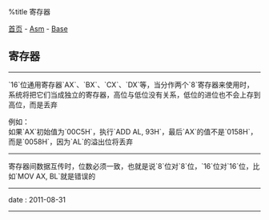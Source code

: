 %title 寄存器

[[../../../index|首页]] - [[../index|Asm]] - [[index|Base]]
==寄存器==
----
`16`位通用寄存器`AX`、`BX`、`CX`、`DX`等，当分作两个`8`寄存器来使用时，系统将把它们当成独立的寄存器，高位与低位没有关系，低位的进位也不会上存到高位，而是丢弃

例如：<br>
如果`AX`初始值为`00C5H`，执行`ADD AL, 93H`，最后`AX`的值不是`0158H`，而是`0058H`，因为`AL`的溢出位将丢弃
----
寄存器间数据互传时，位数必须一致，也就是说`8`位对`8`位，`16`位对`16`位，比如`MOV AX, BL`就是错误的
----
<red>date</red> : 2011-08-31
----
